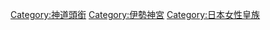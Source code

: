 {{catmore}}

[[Category:神道頭銜|Category:神道頭銜]]
[[Category:伊勢神宮|Category:伊勢神宮]]
[[Category:日本女性皇族|Category:日本女性皇族]]